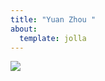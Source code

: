 ```yaml
---
title: "Yuan Zhou "
about: 
  template: jolla
---
```


![](https://media.giphy.com/media/RhD2vMRABkTmesaYvZ/giphy.gif)
